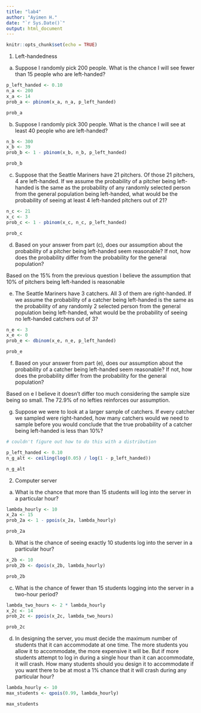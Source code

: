 ---
title: "lab4"
author: "Ayimen H."
date: "`r Sys.Date()`"
output: html_document
---

```{r setup, include=FALSE}
knitr::opts_chunk$set(echo = TRUE)
```
1. Left-handedness

(a) Suppose I randomly pick 200 people. What is the chance I will see fewer than 
15 people who are left-handed?
``` {r}
p_left_handed <- 0.10
n_a <- 200
x_a <- 14
prob_a <- pbinom(x_a, n_a, p_left_handed)

prob_a
```
(b) Suppose I randomly pick 300 people. What is the chance I will see at least 
40 people who are left-handed?
```{r}
n_b <- 300
x_b <- 39
prob_b <- 1 - pbinom(x_b, n_b, p_left_handed)

prob_b
```
(c) Suppose that the Seattle Mariners have 21 pitchers. Of those 21 pitchers, 4 
are left-handed. If we assume the probability of a pitcher being left-handed is 
the same as the probability of any randomly selected person from the general 
population being left-handed, what would be the probability of seeing at least 4 
left-handed pitchers out of 21?
```{r}
n_c <- 21
x_c <- 3
prob_c <- 1 - pbinom(x_c, n_c, p_left_handed)

prob_c
```
(d) Based on your answer from part (c), does our assumption about the probability 
of a pitcher being left-handed seem reasonable? If not, how does the probability 
differ from the probability for the general population?

Based on the 15% from the previous question I believe the assumption that 10% of 
pitchers being left-handed is reasonable

(e) The Seattle Mariners have 3 catchers. All 3 of them are right-handed. If we 
assume the probability of a catcher being left-handed is the same as the 
probability of any randomly 2 selected person from the general population being 
left-handed, what would be the probability of seeing no left-handed catchers out 
of 3?
```{r}
n_e <- 3
x_e <- 0
prob_e <- dbinom(x_e, n_e, p_left_handed)

prob_e
```
(f) Based on your answer from part (e), does our assumption about the probability 
of a catcher being left-handed seem reasonable? If not, how does the probability 
differ from the probability for the general population?

Based on e I believe it doesn't differ too much considering the sample size being
so small. The 72.9% of no lefties reinforces our assumption.

(g) Suppose we were to look at a larger sample of catchers. If every catcher we 
sampled were right-handed, how many catchers would we need to sample before you 
would conclude that the true probability of a catcher being left-handed is less 
than 10%?

```{r}
# couldn't figure out how to do this with a distribution

p_left_handed <- 0.10
n_g_alt <- ceiling(log(0.05) / log(1 - p_left_handed))

n_g_alt
```

2. Computer server

(a) What is the chance that more than 15 students will log into the server in a 
particular hour?
```{r}
lambda_hourly <- 10
x_2a <- 15
prob_2a <- 1 - ppois(x_2a, lambda_hourly)

prob_2a
```
(b) What is the chance of seeing exactly 10 students log into the server in a 
particular hour?
```{r}
x_2b <- 10
prob_2b <- dpois(x_2b, lambda_hourly)

prob_2b
```
(c) What is the chance of fewer than 15 students logging into the server in a 
two-hour period?
```{r}
lambda_two_hours <- 2 * lambda_hourly
x_2c <- 14
prob_2c <- ppois(x_2c, lambda_two_hours)

prob_2c
```
(d) In designing the server, you must decide the maximum number of students that 
it can accommodate at one time. The more students you allow it to accommodate, 
the more expensive it will be. But if more students attempt to log in during a 
single hour than it can accommodate, it will crash. How many students should you 
design it to accommodate if you want there to be at most a 1% chance that it will 
crash during any particular hour?
```{r}
lambda_hourly <- 10
max_students <- qpois(0.99, lambda_hourly)

max_students
```
